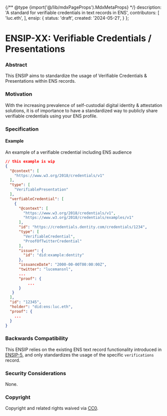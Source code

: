 {/** @type {import('@/lib/mdxPageProps').MdxMetaProps} */}
    description: 'A standard for verifiable credentials in text records in ENS',
    contributors: [
        'luc.eth',
    ],
    ensip: {
        status: 'draft',
        created: '2024-05-21',
    }
};

# ENSIP-XX: Verifiable Credentials / Presentations

### Abstract

This ENSIP aims to standardize the usage of Verifiable Credentials & Presentations within ENS records.

### Motivation

With the increasing prevalence of self-custodial digital identity & attestation solutions, it is of importance to have a standardized way to publicly share verifiable credentials using your ENS profile.

### Specification

#### Example

An example of a verifiable credential including ENS audience

```json
// this example is wip
{
  "@context": [
    "https://www.w3.org/2018/credentials/v1"
  ],
  "type": [
    "VerifiablePresentation"
  ],
  "verfiableCredential": [
    {
      "@context": [
        "https://www.w3.org/2018/credentials/v1",
        "https://www.w3.org/2018/credentials/examples/v1"
      ],
      "id": "https://credentials.dentity.com/credentials/1234",
      "type": [
        "VerifiableCredential",
        "ProofOfTwitterCredential"
      ],
      "issuer": {
        "id": "did:example:dentity"
      },
      "issuanceDate": "2000-00-00T00:00:00Z",
      "twitter": "lucemansnl",
      ...
      "proof": {
          ...
      }
   }
  ],
  "id": "12345",
  "holder": "did:ens:luc.eth",
  "proof": {
    ...
  }
}
```

### Backwards Compatibility

This ENSIP relies on the existing ENS text record functionality introduced in [ENSIP-5](/ensip/5), and only standardizes the usage of the specific `verifications` record.

### Security Considerations

None.

### Copyright

Copyright and related rights waived via [CC0](https://creativecommons.org/publicdomain/zero/1.0/).
